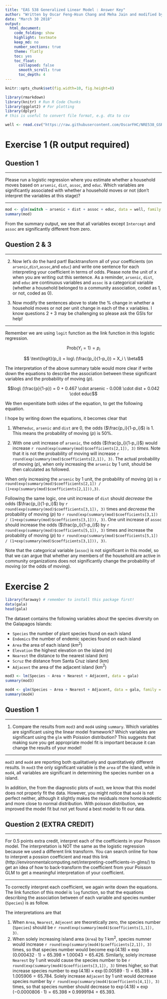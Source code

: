 ```yaml
---
title: "EAS 538 Generalized Linear Model : Answer Key"
author: "Written by Oscar Feng-Hsun Chang and Meha Jain and modified by Arthur Endsley"
date: "March 30 2018"
output: 
  html_document:
    code_folding: show
    highlight: textmate
    keep_md: no
    number_sections: true
    theme: flatly
    toc: yes
    toc_float:
      collapsed: false
      smooth_scroll: true
      toc_depth: 4
---
```


\newcommand\expect[1]{\mathbb{E}\left[{#1}\right]}
\newcommand\var[1]{\mathrm{Var}\left[{#1}\right]}

```r
knitr::opts_chunk$set(fig.width=10, fig.height=8)
```

```r
library(rmarkdown)
library(knitr) # Run R Code Chunks
library(ggplot2) # For plotting
library(dplyr)
# this is useful to convert file format, e.g. dta to csv
```


```r
well <- read.csv("https://raw.githubusercontent.com/OscarFHC/NRE538_GSRA/master/Labs/NRE538_GLM/wells.csv", sep = ",", header = T, comment.char = "#")
```

# Exercise 1 (R output required)     

## Question 1

---------------

Please run a logistic regression where you estimate whether a household moves based on `arsenic`, `dist`, `assoc`, and `educ`. Which variables are significantly associated with whether a household moves or not (don't interpret the variables at this stage)? 

---------------

```r
mod <- glm(switch ~ arsenic + dist + assoc + educ, data = well, family = binomial(link = "logit"))
summary(mod)
```

From the summary output, we see that all variables except `Intercept` and `assoc` are significantly different from zero.

## Question 2 & 3

---------------

2. Now let's do the hard part! Backtransform all of your coefficients (on `arsenic`,`dist`,`assoc`,and `educ`) and write one sentence for each interpreting your coefficient in terms of odds. Please note the unit of x when you are writing out this sentence. As a reminder, `arsenic`, `dist`, and `educ` are continuous variables and `assoc` is a categorical variable (whether a household belonged to a community association, coded as 1, or not, coded as 0).

3. Now modify the sentences above to state the % change in whether a household moves or not per unit change in each of the x variables. I know questions 2 + 3 may be challenging so please ask the GSIs for help!

---------------

Remember we are using `logit` function as the link function in this logistic regression.

$$ \text{Prob}(Y_i=1) = p_i$$  

$$ \text{logit}(p_i) = log\ (\frac{p_i}{1-p_i}) = X_i \ \beta$$  

The interpretation of the above summary table would more clear if write down the equations to describe the association between these significant variables and the probability of moving ($p$).

$$log\ (\frac{p}{1-p}) = 0 + 0.467 \cdot arsenic - 0.008 \cdot dist + 0.042 \cdot educ$$ 

We then expenitiate both sides of the equation, to get the following equation.

\begin{aligned}

\frac{p}{1-p} &= \exp(0 + 0.467 \cdot arsenic - 0.008 \cdot dist + 0.042 \cdot educ) \\
&= \exp(0) \times \exp(0.467 \cdot arsenic) \times \exp(-0.008 \cdot dist) \times \exp(0.042 \cdot educ) \\
&= 1 \times \exp(0.467 \cdot arsenic) \times \exp(-0.008 \cdot dist) \times \exp(0.042 \cdot educ)

\end{aligned}

I hope by writing down the equations, it becomes clear that

(1) When`educ`, `arsenic` and `dist` are 0, the odds ($\frac{p_i}{1-p_i}$) is 1. This means the probability of moving ($p$) is 50%. 

(2) With one unit increase of `arsenic`, the odds ($\frac{p_i}{1-p_i}$) would increase `r round(exp(summary(mod)$coefficients[2,1]), 3)` *times*. Note that it is not the probability of moving will increase `r round(exp(summary(mod)$coefficients[2,1]), 3)`. The actual probability of moving ($p$), when only increasing the `arsenic` by 1 unit, should be then calculated as followed. 

\begin{aligned}

\frac{p}{1-p} &= 1 \times \exp(0.467 \cdot 1) \times \exp(-0.008 \cdot 0) \times \exp(0.042 \cdot 0) \\
              &= 1 \times \exp(0.467 \cdot 1) \times 1 \times 1 \\
              &= 1.595 \\
p &= 1.595 \times (1-p) \\
p + 1.595\ p &= 1.595 \\
p &= \frac{1.595}{1 + 1.595} \\
p &= 0.615

\end{aligned}

When only increasing the `arsenic` by 1 unit, the probability of moving ($p$) is `r round(exp(summary(mod)$coefficients[2,1]) / (1+exp(summary(mod)$coefficients[2,1])),3)`. 

Following the same logic, one unit increase of `dist` should *decrease* the odds ($\frac{p_i}{1-p_i}$) by `r round(exp(summary(mod)$coefficients[3,1]), 3)` times and *decrease* the probability of moving ($p$) to `r round(exp(summary(mod)$coefficients[3,1]) / (1+exp(summary(mod)$coefficients[3,1])), 3)`. One unit increase of `assoc` should increase the odds ($\frac{p_i}{1-p_i}$) by `r round(exp(summary(mod)$coefficients[5,1]), 3)` times and increase the probability of moving ($p$) to `r round(exp(summary(mod)$coefficients[5,1]) / (1+exp(summary(mod)$coefficients[3,1])), 3)`. 

Note that the categorical variable (`assoc`) is not significant in this model, so that we can argue that whether any members of the household are active in community organizations does not significantly change the probability of moving (or the odds of moving). 

# Exercise 2

```r
library(faraway) # remember to install this package first!
data(gala)
head(gala)
```

The dataset contains the following variables about the species diversity on the Galapagos Islands:   

- `Species` the number of plant species found on each island    
- `Endemics` the number of endemic species found on each island    
- `Area` the area of each island ($km^2$)    
- `Elevation` the highest elevation on the island (m)   
- `Nearest` the distance to the nearest island (km)   
- `Scruz` the distance from Santa Cruz island (km)   
- `Adjacent` the area of the adjacent island (km$^2$)   

```r
mod3 <- lm(Species ~ Area + Nearest + Adjacent, data = gala)
summary(mod3)
```

```r
mod4 <- glm(Species ~ Area + Nearest + Adjacent, data = gala, family = poisson(link = "log"))
summary(mod4)
```

## Question 1

---------------

1. Compare the results from `mod3` and `mod4` using `summary`. Which variables are significant using the linear model framework? Which variables are significant using the `glm` with Poission distribution? This suggests that making sure you get appropriate model fit is important because it can change the results of your model!    

---------------

`mod3` and `mod4` are reporting both qualitatively and quantitatively different results. In `mod3` the only significant variable is the `area` of the island, while in `mod4`, all variables are significant in determining the species number on a island. 

In addition, the from the diagnostic plots of `mod3`, we know that this model does not properly fit the data. However, you might notice that `mod4` is not perfect neither, although it slightly makes the residuals more homoskadestic and more close to normal distribution. With poisson distribution, we improved the model fit but not yet found a best model to fit our data. 


## Question 2 (EXTRA CREDIT)

---------------

For 0.5 points extra credit, interpret each of the coefficients in your Poisson model. The interpretation is NOT the same as the logistic regression because we used a different link transform. You can search online for how to interpret a possion coefficient and read this link (http://environmentalcomputing.net/interpreting-coefficients-in-glms/) to get an idea of how to back-transform the coefficient from your Poisson GLM to get a meaningful interpretation of your coefficient.   

---------------

To correctly interpret each coefficient, we again write down the equations. The link function of this model is `log` function, so that the equations describing the association between of each variable and species number (`Species`) is as follow. 

\begin{aligned}

\log(Species) &= 4.18 + 0.000432 \cdot Area + 0.00589 \cdot Nearest - 0.0000806 \cdot Adjacent\\
              
Species &= \exp(4.18 + 0.000432 \cdot Area + 0.00589 \cdot Nearest - 0.0000806 \cdot Adjacent) \\
        &= \exp(4.18) \times \exp(0.000432 \cdot Area) \times \exp(0.00589 \cdot Nearest) \times \exp(-0.0000806 \cdot Adjacent)
        
\end{aligned}

The interpretations are that

(1) When `Area`, `Nearest`, `Adjecent` are theoretically zero, the species number (`Species`) should be `r round(exp(summary(mod4)$coefficients[1,1]), 3)`.  
(2) When solely increasing island area (`Area`) by 1 km$^2$, species numner would increase `r round(exp(summary(mod4)$coefficients[2,1]), 3)` times, so that species number would become $\exp(4.18) \times \exp(0.000432 \cdot 1) = 65.398 \times 1.00043 = 65.426$. Similarly, solely increase `Nearest` by 1 unit would cause the species number to be `r round(exp(summary(mod4)$coefficients[3,1]), 3)` times higher, so that increase species number to $\exp(4.18) \times \exp(0.00589 \cdot 1) = 65.398 \times 1.005906 = 65.784$. Solely increase `Adjacent` by 1 unit would decrease species number by `r round(exp(summary(mod4)$coefficients[4,1]), 3)` times, so that species number should decrease to $\exp(4.18) \times \exp(-0.0000806 \cdot 1) = 65.398 \times 0.9999194 = 65.393$. 